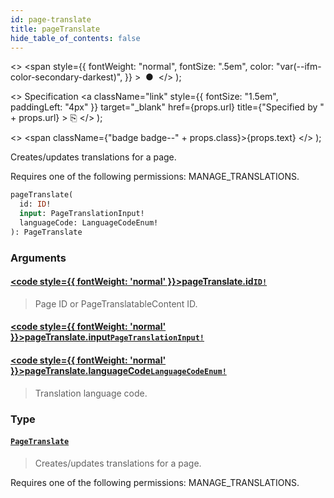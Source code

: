 ```yaml
---
id: page-translate
title: pageTranslate
hide_table_of_contents: false
---
```


  <>
    <span
      style={{
        fontWeight: "normal",
        fontSize: ".5em",
        color: "var(--ifm-color-secondary-darkest)",
      }}
    >
      &nbsp;●&nbsp;
    </span>
  </>
);

  <>
    Specification
    <a
      className="link"
      style={{ fontSize: "1.5em", paddingLeft: "4px" }}
      target="\_blank"
      href={props.url}
      title={"Specified by " + props.url}
    >
      ⎘
    </a>
  </>
);

  <>
    <span className={"badge badge--" + props.class}>{props.text}</span>
  </>
);

Creates/updates translations for a page.

Requires one of the following permissions: MANAGE_TRANSLATIONS.

```graphql
pageTranslate(
  id: ID!
  input: PageTranslationInput!
  languageCode: LanguageCodeEnum!
): PageTranslate
```

### Arguments

#### [<code style={{ fontWeight: 'normal' }}>pageTranslate.<b>id</b></code>](#)<Bullet />[`ID!`](../../api-reference/miscellaneous/scalars/id) <Badge class="secondary" text="non-null"/> <Badge class="secondary" text="scalar"/> <Badge class="secondary" text="miscellaneous"/>

> Page ID or PageTranslatableContent ID.

#### [<code style={{ fontWeight: 'normal' }}>pageTranslate.<b>input</b></code>](#)<Bullet />[`PageTranslationInput!`](../../api-reference/miscellaneous/inputs/page-translation-input) <Badge class="secondary" text="non-null"/> <Badge class="secondary" text="input"/> <Badge class="secondary" text="miscellaneous"/>

>

#### [<code style={{ fontWeight: 'normal' }}>pageTranslate.<b>languageCode</b></code>](#)<Bullet />[`LanguageCodeEnum!`](../../api-reference/miscellaneous/enums/language-code-enum) <Badge class="secondary" text="non-null"/> <Badge class="secondary" text="enum"/> <Badge class="secondary" text="miscellaneous"/>

> Translation language code.

### Type

#### [`PageTranslate`](../../api-reference/pages/objects/page-translate) <Badge class="secondary" text="object"/> <Badge class="secondary" text="pages"/>

> Creates/updates translations for a page.

Requires one of the following permissions: MANAGE_TRANSLATIONS.

>
